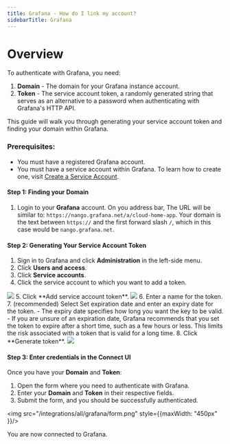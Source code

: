 ```yaml
---
title: Grafana - How do I link my account?
sidebarTitle: Grafana
---
```



# Overview

To authenticate with Grafana, you need:
1. **Domain** - The domain for your Grafana instance account.
2. **Token** - The service account token, a randomly generated string that serves as an alternative to a password when authenticating with Grafana's HTTP API.


This guide will walk you through generating your service account token and finding your domain within Grafana.

### Prerequisites:

- You must have a registered Grafana account.
- You must have a service account within Grafana. To learn how to create one, visit [Create a Service Account](https://grafana.com/docs/grafana/latest/administration/service-accounts/#to-create-a-service-account).
 
#### Step 1: Finding your Domain
1. Login to your **Grafana** account. On you address bar, The URL will be similar to: `https://nango.grafana.net/a/cloud-home-app`. Your domain is the text between `https://` and the first forward slash `/`, which in this case would be `nango.grafana.net`.

#### Step 2: Generating Your Service Account Token

1. Sign in to Grafana and click **Administration** in the left-side menu.
2. Click **Users and access**.
3. Click **Service accounts**.
4. Click the service account to which you want to add a token.
<img src="/integrations/all/grafana/service_account.png" />
5. Click **Add service account token**.
<img src="/integrations/all/grafana/generate_token.png" />
6. Enter a name for the token.
7. (recommended) Select Set expiration date and enter an expiry date for the token.
- The expiry date specifies how long you want the key to be valid.
- If you are unsure of an expiration date, Grafana recommends that you set the token to expire after a short time, such as a few hours or less. This limits the risk associated with a token that is valid for a long time.
8. Click **Generate token**.
<img src="/integrations/all/grafana/token.png" />

#### Step 3: Enter credentials in the Connect UI

Once you have your **Domain** and **Token**:
1. Open the form where you need to authenticate with Grafana.
2. Enter your **Domain** and **Token** in their respective fields.
3. Submit the form, and you should be successfully authenticated.


<img src="/integrations/all/grafana/form.png" style={{maxWidth: "450px" }}/>

You are now connected to Grafana.
